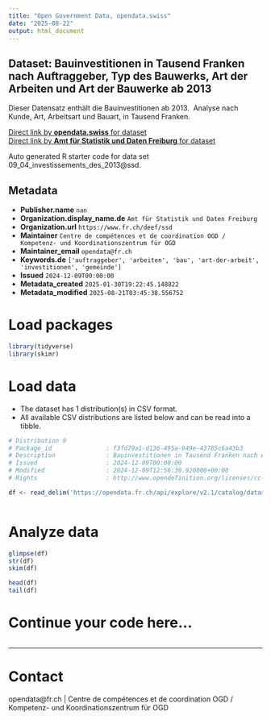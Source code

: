 ```yaml
---
title: "Open Government Data, opendata.swiss"
date: "2025-08-22"
output: html_document
---
```


## Dataset: Bauinvestitionen in Tausend Franken nach Auftraggeber, Typ des Bauwerks, Art der Arbeiten und Art der Bauwerke ab 2013

Dieser Datensatz enthält die Bauinvestitionen ab 2013.  Analyse nach Kunde, Art, Arbeitsart und Bauart, in Tausend Franken.

[Direct link by **opendata.swiss** for dataset](https://opendata.swiss/de/dataset/bauinvestitionen-in-tausend-franken-nach-auftraggeber-typ-des-bauwerks-art-der-arbeiten-un-2013)<br>
[Direct link by **Amt für Statistik und Daten Freiburg** for dataset](https://opendata.fr.ch/explore/dataset/09_04_investissements_des_2013/)

Auto generated R starter code for data set 09_04_investissements_des_2013@ssd.

## Metadata

- **Publisher.name** `nan`
- **Organization.display_name.de** `Amt für Statistik und Daten Freiburg`
- **Organization.url** `https://www.fr.ch/deef/ssd`
- **Maintainer** `Centre de compétences et de coordination OGD / Kompetenz- und Koordinationszentrum für OGD`
- **Maintainer_email** `opendata@fr.ch`
- **Keywords.de** `['auftraggeber', 'arbeiten', 'bau', 'art-der-arbeit', 'investitionen', 'gemeinde']`
- **Issued** `2024-12-09T00:00:00`
- **Metadata_created** `2025-01-30T19:22:45.148822`
- **Metadata_modified** `2025-08-21T03:45:38.556752`


# Load packages

```r

library(tidyverse)
library(skimr)

```

# Load data

-   The dataset has 1 distribution(s) in CSV format.
-   All available CSV distributions are listed below and can be read into a tibble.

```r

# Distribution 0
# Package_id               : f3fd79a1-d136-495a-949e-43785c6a43b3
# Description              : Bauinvestitionen in Tausend Franken nach Auftraggeber, Typ des Bauwerks, Art der Arbeiten und Art der Bauwerke ab 2013 (csv)
# Issued                   : 2024-12-09T00:00:00
# Modified                 : 2024-12-09T12:56:30.920000+00:00
# Rights                   : http://www.opendefinition.org/licenses/cc-by-sa

df <- read_delim('https://opendata.fr.ch/api/explore/v2.1/catalog/datasets/09_04_investissements_des_2013/exports/csv?use_labels=true')



```

# Analyze data

```r

glimpse(df)
str(df)
skim(df)

head(df)
tail(df)

```

# Continue your code here...

```r

```

------------------------------------------------------------------------

# Contact

opendata@fr.ch | Centre de compétences et de coordination OGD / Kompetenz- und Koordinationszentrum für OGD
